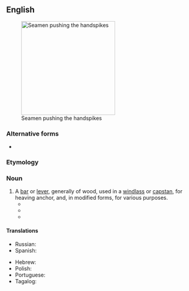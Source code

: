 ==English==
[[File:Capstan.jpg|250px|thumbnail|right|Seamen pushing the handspikes]]

===Alternative forms===
* {{alter|en|hand-spike}}

===Etymology===
{{compound|en|hand|spike}}

===Noun===
{{en-noun}}

# A [[bar]] or [[lever]], generally of wood, used in a [[windlass]] or [[capstan]], for heaving anchor, and, in modified forms, for various purposes.
#* {{RQ:Landon Lady Anne Granard|page=292|volume=I|passage=I would not take a rood of land from Frederic to be appointed to a man-of-war to-morrow morning, for I looked on it as his (God grant it may be long ere he touch it!) ever since I was the height of a '''handspike'''.}}
#* {{RQ:Melville Moby-Dick|chapter=[[s:Moby-Dick (1851) US edition/Chapter 22|chapter 22]]|text=“Man the capstan! Blood and thunder!—jump!”—was the next command, and the crew sprang for the '''handspikes'''.}}
#* {{RQ:Stevenson Treasure Island|text=Then he rapped on the door with a bit of stick like a '''handspike''' that he carried...}}

====Translations====
{{trans-top|a bar or lever used in a windlass}}
* Russian: {{t|ru|ганшпу́г|m}}
* Spanish: {{t|es|espeque|m}}
{{trans-mid}}
* Hebrew: {{t+|he|יָדִית הַכַּנָּן|f|tr=yadit hakanan}}
* Polish: {{t|pl|handszpak|m}}
* Portuguese: {{t+|pt|espeque|m}}
* Tagalog: {{t|tl|landok}}
{{trans-bottom}}